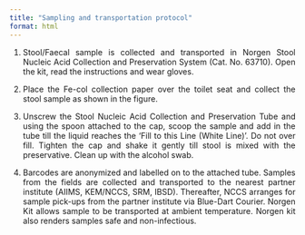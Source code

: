```yaml
---
title: "Sampling and transportation protocol"
format: html
---
```


::: {#sampling style="text-align: justify"}
1.  Stool/Faecal sample is collected and transported in Norgen Stool Nucleic Acid Collection and Preservation System (Cat. No. 63710). Open the kit, read the instructions and wear gloves.

2.  Place the Fe-col collection paper over the toilet seat and collect the stool sample as shown in the figure.

3.  Unscrew the Stool Nucleic Acid Collection and Preservation Tube and using the spoon attached to the cap, scoop the sample and add in the tube till the liquid reaches the ‘Fill to this Line (White Line)’. Do not over fill. Tighten the cap and shake it gently till stool is mixed with the preservative. Clean up with the alcohol swab.

4.  Barcodes are anonymized and labelled on to the attached tube. Samples from the fields are collected and transported to the nearest partner institute (AIIMS, KEM/NCCS, SRM, IBSD). Thereafter, NCCS arranges for sample pick-ups from the partner institute via Blue-Dart Courier. Norgen Kit allows sample to be transported at ambient temperature. Norgen kit also renders samples safe and non-infectious.
:::
